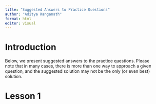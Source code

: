```yaml
---
title: "Suggested Answers to Practice Questions"
author: "Aditya Ranganath"
format: html
editor: visual
---
```


# Introduction

Below, we present suggested answers to the practice questions. Please note that in many cases, there is more than one way to approach a given question, and the suggested solution may not be the only (or even best) solution.

# Lesson 1

